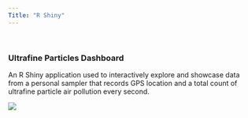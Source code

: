 ```yaml
---
Title: "R Shiny"
---
```

&nbsp;  

### **Ultrafine Particles Dashboard**

An R Shiny application used to interactively explore and showcase data from a personal sampler that records GPS location and a total count of ultrafine particle air pollution every second.  

![](appshots/ufp-dashboard.png)


